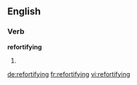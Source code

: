 ==English==

===Verb===
'''refortifying'''

# {{present participle of|refortify}}

[[de:refortifying]]
[[fr:refortifying]]
[[vi:refortifying]]